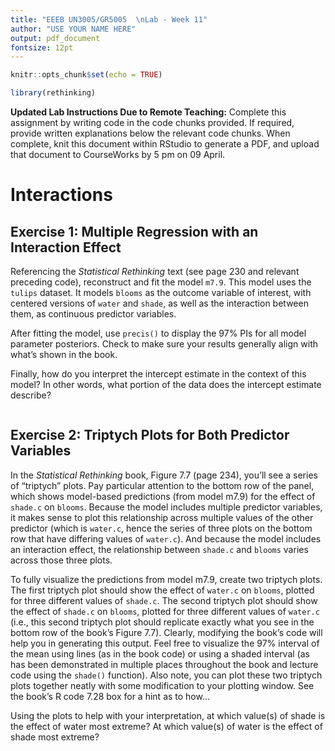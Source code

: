 ```yaml
---
title: "EEEB UN3005/GR5005  \nLab - Week 11"
author: "USE YOUR NAME HERE"
output: pdf_document
fontsize: 12pt
---
```


```r

knitr::opts_chunk$set(echo = TRUE)

library(rethinking)
```


**Updated Lab Instructions Due to Remote Teaching:** Complete this assignment by writing code in the code chunks provided. If required, provide written explanations below the relevant code chunks. When complete, knit this document within RStudio to generate a PDF, and upload that document to CourseWorks by 5 pm on 09 April.


# Interactions


## Exercise 1: Multiple Regression with an Interaction Effect

Referencing the *Statistical Rethinking* text (see page 230 and relevant preceding code), reconstruct and fit the model `m7.9`. This model uses the `tulips` dataset. It models `blooms` as the outcome variable of interest, with centered versions of `water` and `shade`, as well as the interaction between them, as continuous predictor variables.

After fitting the model, use `precis()` to display the 97% PIs for all model parameter posteriors. Check to make sure your results generally align with what's shown in the book.

Finally, how do you interpret the intercept estimate in the context of this model? In other words, what portion of the data does the intercept estimate describe?

```r

```


## Exercise 2: Triptych Plots for Both Predictor Variables

In the *Statistical Rethinking* book, Figure 7.7 (page 234), you'll see a series of "triptych" plots. Pay particular attention to the bottom row of the panel, which shows model-based predictions (from model m7.9) for the effect of `shade.c` on `blooms`. Because the model includes multiple predictor variables, it makes sense to plot this relationship across multiple values of the other predictor (which is `water.c`, hence the series of three plots on the bottom row that have differing values of `water.c`). And because the model includes an interaction effect, the relationship between `shade.c` and `blooms` varies across those three plots.

To fully visualize the predictions from model m7.9, create two triptych plots. The first triptych plot should show the effect of `water.c` on `blooms`, plotted for three different values of `shade.c`. The second triptych plot should show the effect of `shade.c` on `blooms`, plotted for three different values of `water.c` (i.e., this second triptych plot should replicate exactly what you see in the bottom row of the book's Figure 7.7). Clearly, modifying the book's code will help you in generating this output. Feel free to visualize the 97% interval of the mean using lines (as in the book code) or using a shaded interval (as has been demonstrated in multiple places throughout the book and lecture code using the `shade()` function). Also note, you can plot these two triptych plots together neatly with some modification to your plotting window. See the book's R code 7.28 box for a hint as to how...

Using the plots to help with your interpretation, at which value(s) of shade is the effect of water most extreme? At which value(s) of water is the effect of shade most extreme?
 
```r

```
